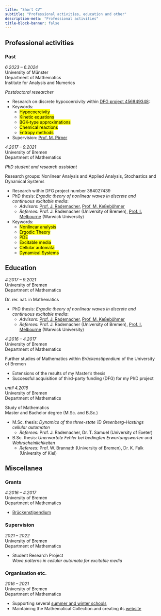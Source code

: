 ```yaml
---
title: "Short CV"
subtitle: "Professional activities, education and other"
description-meta: "Professional activities"
title-block-banner: false
---
```


## Professional activities

### Past
::: {.grid}

::: {.g-col-12 .g-col-md-6}
*6.2023 -- 6.2024*<br>
University of Münster<br>
Department of Mathematics<br>
Institute for Analysis and Numerics
:::

::: {.g-col-12 .g-col-md-6}

*Postdoctoral researcher*

+ Research on discrete hypocoercivity within [DFG project 456849348](https://www.dulbrich.de/research_projects.html):
+ Keywords:
    + <mark>Hypocoercivity</mark>
    + <mark>Kinetic equations</mark>
    + <mark>BGK-type approximations</mark>
    + <mark>Chemical reactions</mark>
    + <mark>Entropy methods</mark>
+ Supervision: [Prof. M. Pirner](https://www.uni-muenster.de/AMM/en/Pirner/index.shtml)

:::

:::


::: {.grid}

::: {.g-col-12 .g-col-md-6}
*4.2017 -- 9.2021*<br>
University of Bremen<br>
Department of Mathematics<br>

:::

::: {.g-col-12 .g-col-md-6}

*PhD student and research assistant*

Research groups: Nonlinear Analysis and Applied Analysis,
Stochastics and Dynamical Systems<br>

+ Research within DFG project number 384027439
+ PhD thesis: *Ergodic theory of nonlinear waves in discrete and continuous excitable media*:
    + *Advisors:* [Prof. J. Rademacher](https://www.math.uni-hamburg.de/en/forschung/bereiche/am/ang-dynamische-systeme/personen/rademacher-jens.html), [Prof. M. Keßeböhmer](https://www.uni-bremen.de/dynsys/members/prof-dr-marc-kesseboehmer)
    + *Referees:* Prof. J. Rademacher (University of Bremen), [Prof. I. Melbourne](https://warwick.ac.uk/fac/sci/maths/people/staff/ian_melbourne/) (Warwick University)
+ Keywords:
    + <mark>Nonlinear analysis</mark>
    + <mark>Ergodic Theory</mark>
    + <mark>PDE</mark>
    + <mark>Excitable media</mark> 
    + <mark>Cellular automata</mark>
    + <mark>Dynamical Systems</mark>

:::

:::


## Education



::: {.grid}

::: {.g-col-12 .g-col-md-6}
*4.2017 -- 9.2021*<br>
University of Bremen<br>
Department of Mathematics<br>
:::

::: {.g-col-12 .g-col-md-6}
Dr. rer. nat. in Mathematics

+ PhD thesis: *Ergodic theory of nonlinear waves in discrete and continuous excitable media*:
    + *Advisors:* [Prof. J. Rademacher](https://www.math.uni-hamburg.de/en/forschung/bereiche/am/ang-dynamische-systeme/personen/rademacher-jens.html), [Prof. M. Keßeböhmer](https://www.uni-bremen.de/dynsys/members/prof-dr-marc-kesseboehmer)
    + *Referees:* Prof. J. Rademacher (University of Bremen), [Prof. I. Melbourne](https://warwick.ac.uk/fac/sci/maths/people/staff/ian_melbourne/) (Warwick University)

:::

:::

::: {.grid}

::: {.g-col-12 .g-col-md-6}
*4.2016 -- 4.2017*<br>
University of Bremen<br>
Department of Mathematics<br>
:::

::: {.g-col-12 .g-col-md-6}
Further studies of Mathematics within *Brückenstipendium* of the University of Bremen

+ Extensions of the results of my Master's thesis
+ Successful acquisition of third-party funding (DFG) for my PhD project 


:::

:::

::: {.grid}

::: {.g-col-12 .g-col-md-6}
*until 4.2016*<br>
University of Bremen<br>
Department of Mathematics<br>
:::

::: {.g-col-12 .g-col-md-6}
Study of Mathematics<br>
Master and Bachelor degree (M.Sc. and B.Sc.)<br>
  

+ M.Sc. thesis: *Dynamics of the three-state 1D Greenberg-Hastings cellular automaton*
    + *Referees:* Prof. J. Rademacher, Dr. T. Samuel (University of Exeter)
+ B.Sc. thesis: *Unerwartete Fehler bei bedingten Erwartungswerten und Wahrscheinlichkeiten*
    + *Referees:* Prof. W. Brannath (University of Bremen), Dr. K. Falk (University of Kiel)


:::

:::


## Miscellanea
### Grants
::: {.grid}

::: {.g-col-12 .g-col-md-6}
*4.2016 -- 4.2017*<br>
University of Bremen<br>
Department of Mathematics
:::

::: {.g-col-12 .g-col-md-6}

+ [Brückenstipendium](https://www.uni-bremen.de/fileadmin/user_upload/forschung/Anlage/Stipendium/Merkblatt_Brueckenstip.pdf)

:::

:::

### Supervision
::: {.grid}

::: {.g-col-12 .g-col-md-6}
*2021 -- 2022*<br>
University of Bremen<br>
Department of Mathematics
:::

::: {.g-col-12 .g-col-md-6}

+ Student Research Project<br>
  *Wave patterns in cellular automata for excitable media*

:::

:::

### Organisation etc.
::: {.grid}

::: {.g-col-12 .g-col-md-6}
*2016 -- 2021*<br>
University of Bremen<br>
Department of Mathematics
:::

::: {.g-col-12 .g-col-md-6}

+ Supporting several [summer and winter schools](https://www.uni-bremen.de/dynamical-systems/past-events/bremen-summer-and-winter-schools-on-dynamical-systems)
+ Maintaining the Mathematical Collection and creating its [website](https://www.uni-bremen.de/appanalysis/mathematical-collection/)  
:::

:::







